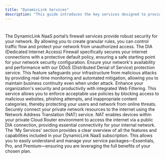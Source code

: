 ```yaml
---
title: "DynamicLink Services"
description: "This guide introduces the key services designed to provide automated, advanced network and security management."
---
```


# 

<CardGroup cols={2}>
  <Card title="Firewall and DIA Firewall" icon="globe" href="/Services/ddos">
    The DynamicLink NaaS portal’s firewall services provide robust security for your network. By allowing you to create granular rules, you can control traffic flow and protect your network from unauthorized access. The DIA (Dedicated Internet Access) Firewall specifically secures your internet connections with a protective default policy, ensuring a safe starting point for your network security configuration.
  </Card>
  <Card title="DDoS Protection" icon="shield" href="/Services/ddos">
    Ensure your network's availability and performance with our DDoS (Distributed Denial of Service) protection service. This feature safeguards your infrastructure from malicious attacks by providing real-time monitoring and automated mitigation, allowing you to maintain business continuity even when under attack.
  </Card>
  <Card title="Web Filtering" icon="filter">
    Enhance your organization's security and productivity with integrated Web Filtering. This service allows you to enforce acceptable use policies by blocking access to malicious websites, phishing attempts, and inappropriate content categories, thereby protecting your users and network from online threats.
  </Card>
  <Card title="NAT (Network Address Translation)" icon="globe">
    Securely connect your private network resources to the internet using the Network Address Translation (NAT) service. NAT enables devices within your private Cloud Router environment to access the internet via a public DIA connection, providing essential connectivity for your internal network.
  </Card>
  <Card title="My Services and Packages" icon="box">
    The 'My Services' section provides a clear overview of all the features and capabilities included in your DynamicLink NaaS subscription. This allows you to easily understand and manage your service packages—Essentials, Pro, and Premium—ensuring you are leveraging the full benefits of your chosen plan.
  </Card>
</CardGroup>